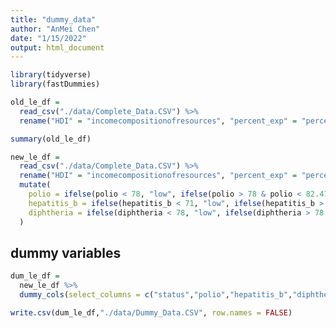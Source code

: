 ```yaml
---
title: "dummy_data"
author: "AnMei Chen"
date: "1/15/2022"
output: html_document
---
```


```r
library(tidyverse)
library(fastDummies)
```

```r
old_le_df =
  read_csv("./data/Complete_Data.CSV") %>% 
  rename("HDI" = "incomecompositionofresources", "percent_exp" = "percentageexpenditure", "total_exp" = "totalexpenditure", "le" = "lifeexpectancy", "adult_mort" = "adult_mortality", "thin_1_19" = "thinness1_19years", "thin_5_9" = "thinness5_9years", "under_five" = "under_fivedeaths")

summary(old_le_df)
```



```r
new_le_df =
  read_csv("./data/Complete_Data.CSV") %>% 
  rename("HDI" = "incomecompositionofresources", "percent_exp" = "percentageexpenditure", "total_exp" = "totalexpenditure", "le" = "lifeexpectancy", "adult_mort" = "adult_mortality", "thin_1_19" = "thinness1_19years", "thin_5_9" = "thinness5_9years", "under_five" = "under_fivedeaths") %>% 
  mutate(
    polio = ifelse(polio < 78, "low", ifelse(polio > 78 & polio < 82.41, "median", "high")),
    hepatitis_b = ifelse(hepatitis_b < 71, "low", ifelse(hepatitis_b > 71 & hepatitis_b < 77.93, "median", "high")),
    diphtheria = ifelse(diphtheria < 78, "low", ifelse(diphtheria > 78 & diphtheria < 82.15, "median", "high"))
  )
```

## dummy variables

```r
dum_le_df =
  new_le_df %>% 
  dummy_cols(select_columns = c("status","polio","hepatitis_b","diphtheria"),remove_selected_columns = TRUE)

write.csv(dum_le_df,"./data/Dummy_Data.CSV", row.names = FALSE)
```


